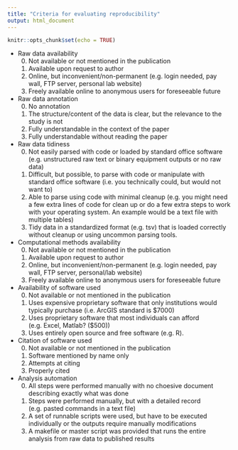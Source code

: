 ```yaml
---
title: "Criteria for evaluating reproducibility"
output: html_document
---
```


```r
knitr::opts_chunk$set(echo = TRUE)
```

* Raw data availability
    0. Not available or not mentioned in the publication
    1. Available upon request to author
    2. Online, but inconvenient/non-permanent (e.g. login needed, pay wall, FTP server, personal lab website)
    3. Freely available online to anonymous users for foreseeable future
* Raw data annotation
    0. No annotation
    1. The structure/content of the data is clear, but the relevance to the study is not
    2. Fully understandable in the context of the paper
    3. Fully understandable without reading the paper
* Raw data tidiness
    0. Not easily parsed with code or loaded by standard office software (e.g. unstructured raw text or binary equipment outputs or no raw data)
    1. Difficult, but possible, to parse with code or manipulate with standard office software (i.e. you technically could, but would not want to)
    2. Able to parse using code with minimal cleanup (e.g. you might need a few extra lines of code for clean up or do a few extra steps to work with your operating system. An example would be a text file with multiple tables)
    3. Tidy data in a standardized format (e.g. tsv) that is loaded correctly without cleanup or using uncommon parsing tools.
* Computational methods availability
    0. Not available or not mentioned in the publication
    1. Available upon request to author
    2. Online, but inconvenient/non-permanent (e.g. login needed, pay wall, FTP server, personal/lab website)
    3. Freely available online to anonymous users for foreseeable future
* Availability of software used
    0. Not available or not mentioned in the publication
    1. Uses expensive proprietary software that only institutions would typically purchase (i.e. ArcGIS standard is $7000)
    2. Uses proprietary software that most individuals can afford (e.g. Excel, Matlab? ($500))
    3. Uses entirely open source and free software (e.g. R).
* Citation of software used
    0. Not available or not mentioned in the publication
    1. Software mentioned by name only
    2. Attempts at citing
    3. Properly cited
* Analysis automation
    0. All steps were performed manually with no choesive document describing exactly what was done
    1. Steps were performed manually, but with a detailed record (e.g. pasted commands in a text file)
    2. A set of runnable scripts were used, but have to be executed individually or the outputs require manually modifications
    3. A makefile or master script was provided that runs the entire analysis from raw data to published results
    
